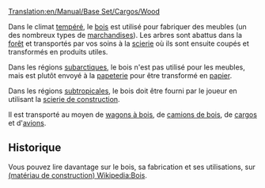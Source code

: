 [[Translation:en/Manual/Base Set/Cargos/Wood]]

{{fr/Manual/Base Set/Cargos/Cargaison|nom=Bois
|image=en/Manual/Base Set/Cargos/Wood.png
|produit=[[fr/Manual/Base Set/Industries/Forêt|Forêt]] (climats tempéré et subarctique), [[fr/Manual/Base Set/Industries/Scierie de construction|Scierie de construction]] (climat subtropical)
|accepté=[[fr/Manual/Base Set/Industries/Scierie|Scierie]] (climat tempéré), [[fr/Manual/Base Set/Industries/Papeterie|Papeterie]] (climat subarctique), [[fr/Manual/Base Set/Industries/Usine|Usine]] (climat subtropical)
}}

Dans le climat [[fr/Manual/Climat#tempere|tempéré]], le [[fr/Manual/Base Set/Cargos/Bois|bois]] est utilisé pour fabriquer des meubles (un des nombreux types de [[fr/Manual/Base Set/Cargos/Marchandises|marchandises]]). Les arbres sont abattus dans la [[fr/Manual/Base Set/Industries/Forêt|forêt]] et transportés par vos soins à la [[fr/Manual/Base Set/Industries/Scierie|scierie]] où ils sont ensuite coupés et transformés en produits utiles.

Dans les régions [[fr/Manual/Climat#subarctique|subarctiques]], le bois n'est pas utilisé pour les meubles, mais est plutôt envoyé à la [[fr/Manual/Base Set/Industries/Papeterie|papeterie]] pour être transformé en [[fr/Manual/Base Set/Cargos/Papier|papier]].

Dans les régions [[fr/Manual/Climat#subtropical|subtropicales]], le bois doit être fourni par le joueur en utilisant la [[fr/Manual/Base Set/Industries/Scierie de construction|scierie de construction]].

Il est transporté au moyen de [[fr/Manual/Base Set/Trains/Wagon à bois|wagons à bois]], de [[fr/Manual/Base Set/Road Vehicles/Camion de bois|camions de bois]], de [[fr/Manual/Bateaux|cargos]] et d'[[fr/Manual/Avions|avions]].

==Historique==
Vous pouvez lire davantage sur le bois, sa fabrication et ses utilisations, sur [https://www.wikipedia.org/wiki/fr:Bois (matériau de construction) Wikipedia:Bois].

{{fr/Manual/Base Set/Cargos/Navbox Cargos}}